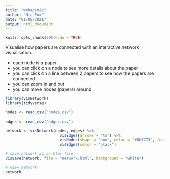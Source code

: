 ```yaml
---
title: "webademic"
author: "Nic Fox"
date: "01/05/2021"
output: html_document
---
```


```r
knitr::opts_chunk$set(echo = TRUE)
```

Visualise how papers are connected with an interactive network visualisation.

- each node is a paper
- you can click on a node to see more details about the paper
- you can click on a line between 2 papers to see how the papers are connected
- you can zoom in and out
- you can move nodes (papers) around

```r
library(visNetwork)
library(tidyverse)
```

```r
nodes <- read_csv("nodes.csv")
```

```r
edges <- read_csv("edges.csv")
```

```r
network <- visNetwork(nodes, edges) %>% 
                        visEdges(arrows = 'to') %>% 
                        visNodes(shape = "box", color = "#6b1773", font = c(color="white")) %>% 
                        visEdges(color = "black")

# save network as an html file
visSave(network, file = "network.html", background = "white")

# view network
network
```